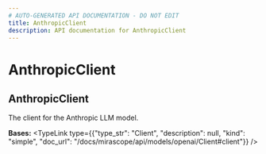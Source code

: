 ```yaml
---
# AUTO-GENERATED API DOCUMENTATION - DO NOT EDIT
title: AnthropicClient
description: API documentation for AnthropicClient
---
```


# AnthropicClient

## <ApiType type="Class" path="models/anthropic/AnthropicClient" symbolName="AnthropicClient" /> AnthropicClient

The client for the Anthropic LLM model.

**Bases:** 
<TypeLink type={{"type_str": "Client", "description": null, "kind": "simple", "doc_url": "/docs/mirascope/api/models/openai/Client#client"}} />


